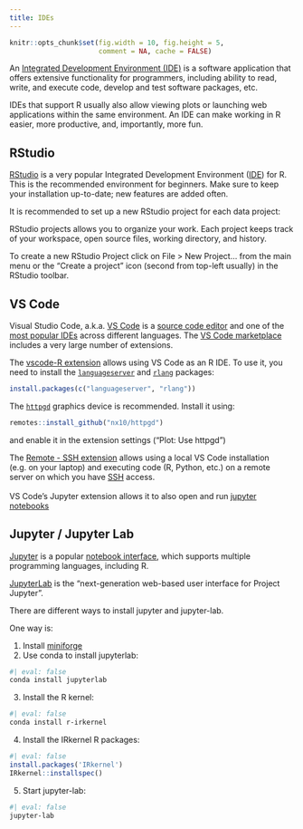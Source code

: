 ```yaml
---
title: IDEs
---
```


```r
knitr::opts_chunk$set(fig.width = 10, fig.height = 5,
                      comment = NA, cache = FALSE)
```

An [Integrated Development Environment (IDE)](https://en.wikipedia.org/wiki/Integrated_development_environment) 
is a software application that offers extensive functionality for programmers, including ability to read, write, and execute code, develop and test software packages, etc.  

IDEs that support R usually also allow viewing plots or launching web applications within the same environment. An IDE can make working in R easier, more productive, and, importantly, more fun.

## RStudio

[RStudio](https://rstudio.com/) is a very popular Integrated Development 
Environment ([IDE](https://en.wikipedia.org/wiki/Integrated_development_environment)) 
for R. This is the recommended environment for beginners. Make sure to keep 
your installation up-to-date; new features are added often.  

It is recommended to set up a new RStudio project for each data project: 

RStudio projects allows you to organize your work. Each project keeps track of 
your workspace, open source files, working directory, and history.

To create a new RStudio Project click on File > New Project... from the main 
menu or the "Create a project" icon (second from top-left usually) in the 
RStudio toolbar.

## VS Code

Visual Studio Code, a.k.a. [VS Code](https://code.visualstudio.com/) is a
[source code editor](https://en.wikipedia.org/wiki/Source-code_editor) and one 
of the [most popular IDEs](https://insights.stackoverflow.com/survey/2021#most-popular-technologies-new-collab-tools)
across different languages. The 
[VS Code marketplace](https://code.visualstudio.com/docs/editor/extension-marketplace) 
includes a very large number of extensions.

The [vscode-R extension](https://github.com/REditorSupport/vscode-R) allows
using VS Code as an R IDE. To use it, you need to install the 
[`languageserver`](https://github.com/REditorSupport/languageserver) 
and [`rlang`](https://cran.r-project.org/web/packages/rlang/index.html) 
packages:

```r
install.packages(c("languageserver", "rlang"))
```

The [`httpgd`](https://github.com/nx10/httpgd) graphics device is recommended.
Install it using:

```r
remotes::install_github("nx10/httpgd")
```

and enable it in the extension settings ("Plot: Use httpgd")

The [Remote - SSH extension](https://marketplace.visualstudio.com/items?itemName=ms-vscode-remote.remote-ssh-edit) 
allows using a local VS Code installation (e.g. on your laptop) and executing 
code (R, Python, etc.) on a remote server on which you have 
[SSH](https://en.wikipedia.org/wiki/Secure_Shell) access.
<br><br>
VS Code's Jupyter extension allows it to also open and run 
[jupyter notebooks](#jupyter)

## Jupyter / Jupyter Lab {#jupyter}

[Jupyter](https://jupyter.org/) is a popular 
[notebook interface](https://en.wikipedia.org/wiki/Notebook_interface), which
supports multiple programming languages, including R.

[JupyterLab](https://jupyterlab.readthedocs.io/en/stable/) is the 
"next-generation web-based user interface for Project Jupyter".

There are different ways to install jupyter and jupyter-lab.

One way is:

1. Install [miniforge](https://github.com/conda-forge/miniforge)
2. Use conda to install jupyterlab:

```sh
#| eval: false
conda install jupyterlab
```

3. Install the R kernel:
```sh
#| eval: false
conda install r-irkernel   
```

4. Install the IRkernel R packages:
```r
#| eval: false
install.packages('IRkernel')
IRkernel::installspec()
```

5. Start jupyter-lab:
```sh
#| eval: false
jupyter-lab
```
